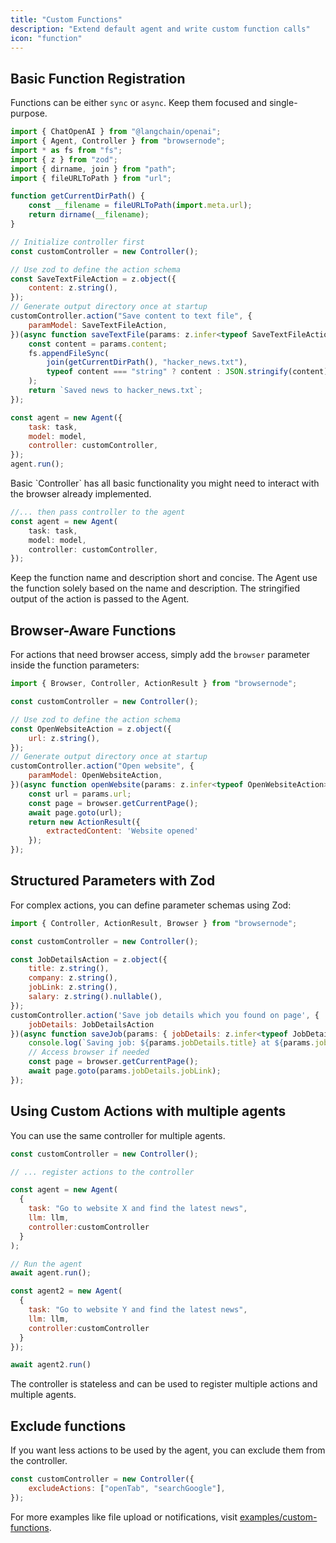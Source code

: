 ```yaml
---
title: "Custom Functions"
description: "Extend default agent and write custom function calls"
icon: "function"
---
```


## Basic Function Registration

Functions can be either `sync` or `async`. Keep them focused and single-purpose.

```js
import { ChatOpenAI } from "@langchain/openai";
import { Agent, Controller } from "browsernode";
import * as fs from "fs";
import { z } from "zod";
import { dirname, join } from "path";
import { fileURLToPath } from "url";

function getCurrentDirPath() {
	const __filename = fileURLToPath(import.meta.url);
	return dirname(__filename);
}

// Initialize controller first
const customController = new Controller();

// Use zod to define the action schema
const SaveTextFileAction = z.object({
	content: z.string(),
});
// Generate output directory once at startup
customController.action("Save content to text file", {
	paramModel: SaveTextFileAction,
})(async function saveTextFile(params: z.infer<typeof SaveTextFileAction>) {
	const content = params.content;
	fs.appendFileSync(
		join(getCurrentDirPath(), "hacker_news.txt"),
		typeof content === "string" ? content : JSON.stringify(content),
	);
	return `Saved news to hacker_news.txt`;
});

const agent = new Agent({
	task: task,
	model: model,
	controller: customController,
});
agent.run();

```

<Note>
  Basic `Controller` has all basic functionality you might need to interact with
  the browser already implemented.
</Note>

```js
//... then pass controller to the agent
const agent = new Agent(
	task: task,
	model: model,
	controller: customController,
});
```

<Note>
  Keep the function name and description short and concise. The Agent use the
  function solely based on the name and description. The stringified output of
  the action is passed to the Agent.
</Note>

## Browser-Aware Functions

For actions that need browser access, simply add the `browser` parameter inside the function parameters:

```js
import { Browser, Controller, ActionResult } from "browsernode";

const customController = new Controller();

// Use zod to define the action schema
const OpenWebsiteAction = z.object({
	url: z.string(),
});
// Generate output directory once at startup
customController.action("Open website", {
	paramModel: OpenWebsiteAction,
})(async function openWebsite(params: z.infer<typeof OpenWebsiteAction>) {
	const url = params.url;
    const page = browser.getCurrentPage();
    await page.goto(url);
    return new ActionResult({
        extractedContent: 'Website opened'
    });
});

```

## Structured Parameters with Zod

For complex actions, you can define parameter schemas using Zod:

```js
import { Controller, ActionResult, Browser } from "browsernode";

const customController = new Controller();

const JobDetailsAction = z.object({
	title: z.string(),
	company: z.string(),
	jobLink: z.string(),
	salary: z.string().nullable(),
});
customController.action('Save job details which you found on page', {
    jobDetails: JobDetailsAction
})(async function saveJob(params: { jobDetails: z.infer<typeof JobDetailsAction> }, browser: Browser) {
    console.log(`Saving job: ${params.jobDetails.title} at ${params.jobDetails.company}`);
    // Access browser if needed
    const page = browser.getCurrentPage();
    await page.goto(params.jobDetails.jobLink);
});
```

## Using Custom Actions with multiple agents

You can use the same controller for multiple agents.

```js
const customController = new Controller();

// ... register actions to the controller

const agent = new Agent(
  {
    task: "Go to website X and find the latest news",
    llm: llm,
    controller:customController
  }
);

// Run the agent
await agent.run();

const agent2 = new Agent(
  {
    task: "Go to website Y and find the latest news",
    llm: llm,
    controller:customController
  }
});

await agent2.run()
```

<Note>
  The controller is stateless and can be used to register multiple actions and
  multiple agents.
</Note>



## Exclude functions
If you want less actions to be used by the agent, you can exclude them from the controller.
```js
const customController = new Controller({
	excludeActions: ["openTab", "searchGoogle"],
});
```


For more examples like file upload or notifications, visit [examples/custom-functions](https://github.com/leoning60/browsernode/tree/main/examples/custom-functions).

